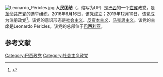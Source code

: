 [[File:Leonardo_Péricles.jpg|thumb]]
'''人民团结'''（{{lang-pt|Unidade Popular}}，缩写为UP）是[[巴西|巴西]]的一个[[左翼|左翼]]政党，是[[革命共产党_(巴西)|革命共产党]]的选举组织。2016年6月16日，该党成立；2019年12月10日，该党成为注册政党<ref>{{cite web|url=http://www.tse.jus.br/imprensa/noticias-tse/2019/Dezembro/tse-aprova-registro-do-estatuto-e-do-orgao-de-direcao-nacional-do-partido-unidade-popular-up|title=TSE aprova registro do estatuto e do órgão de direção nacional do partido Unidade Popular (UP)|publisher=Tribunal Superior Eleitoral|language=pt|date=2019-12-10|accessdate=2020-02-27|archive-date=2020-10-30|archive-url=https://web.archive.org/web/20201030130604/https://www.tse.jus.br/imprensa/noticias-tse/2019/Dezembro/tse-aprova-registro-do-estatuto-e-do-orgao-de-direcao-nacional-do-partido-unidade-popular-up|dead-url=no}}</ref>。该党的意识形态是[[社会主义|社会主义]]、[[反资本主义|反资本主义]]、[[马克思主义|马克思主义]]。该党的主席是Leonardo Péricles。该党的总部位于[[巴西利亚|巴西利亚]]。

==参考文献==
{{reflist}}
{{巴西政党}}

[[Category:巴西政党|Category:巴西政党]]
[[Category:社会主义政党|Category:社会主义政党]]